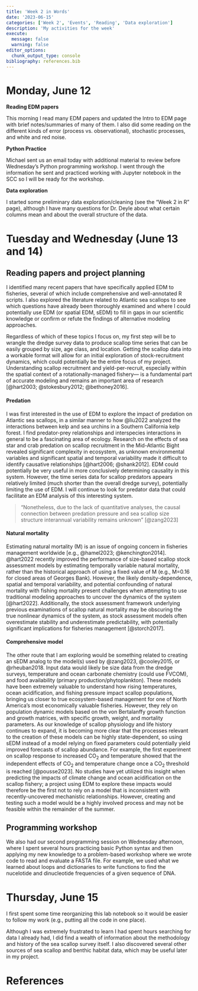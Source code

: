 ```yaml
---
title: 'Week 2 in Words'
date: '2023-06-15'
categories: ['Week 2', 'Events', 'Reading', 'Data exploration']
description: 'My activities for the week'
execute: 
  message: false
  warning: false
editor_options: 
  chunk_output_type: console
bibliography: references.bib
---
```


# Monday, June 12

**Reading EDM papers**

This morning I read many EDM papers and updated the Intro to EDM page with brief notes/summaries of many of them. I also did some reading on the different kinds of error (process vs. observational), stochastic processes, and white and red noise.

**Python Practice**

Michael sent us an email today with additional material to review before Wednesday's Python programming workshop. I went through the information he sent and practiced working with Jupyter notebook in the SCC so I will be ready for the workshop.

**Data exploration**

I started some preliminary data exploration/cleaning (see the "Week 2 in R" page), although I have many questions for Dr. Deyle about what certain columns mean and about the overall structure of the data.

# Tuesday and Wednesday (June 13 and 14)

## Reading papers and project planning

I identified many recent papers that have specifically applied EDM to fisheries, several of which include comprehensive and well-annotated R scripts. I also explored the literature related to Atlantic sea scallops to see which questions have already been thoroughly examined and where I could potentially use EDM (or spatial EDM, sEDM) to fill in gaps in our scientific knowledge or confirm or refute the findings of alternative modeling approaches.

Regardless of which of these topics I focus on, my first step will be to wrangle the dredge survey data to produce scallop time series that can be easily grouped by size, age class, and location. Getting the scallop data into a workable format will allow for an initial exploration of stock-recruitment dynamics, which could potentially be the entire focus of my project. Understanding scallop recruitment and yield-per-recruit, especially within the spatial context of a rotationally-managed fishery--- is a fundamental part of accurate modeling and remains an important area of research [@hart2003; @stokesbury2012; @bethoney2016].

#### Predation

I was first interested in the use of EDM to explore the impact of predation on Atlantic sea scallops, in a similar manner to how @liu2022 analyzed the interactions between kelp and sea urchins in a Southern California kelp forest. I find predator-prey relationships and interspecies interactions in general to be a fascinating area of ecology. Research on the effects of sea star and crab predation on scallop recruitment in the Mid-Atlantic Bight revealed significant complexity in ecosystem, as unknown environmental variables and significant spatial and temporal variability made it difficult to identify causative relationships [@hart2006; @shank2012]. EDM could potentially be very useful in more conclusively determining causality in this system. However, the time series data for scallop predators appears relatively limited (much shorter than the overall dredge survey), potentially limiting the use of EDM. I will continue to look for predator data that could facilitate an EDM analysis of this interesting system.

> "Nonetheless, due to the lack of quantitative analyses, the causal connection between predation pressure and sea scallop size structure interannual variability remains unknown" [@zang2023]

#### Natural mortality

Estimating natural mortality (M) is an issue of ongoing concern in fisheries management worldwide [e.g., @hamel2023; @kenchington2014]. @hart2022 recently improved the performance of size-based scallop stock assessment models by estimating temporally variable natural mortality, rather than the historical approach of using a fixed value of M (e.g., M=0.16 for closed areas of Georges Bank). However, the likely density-dependence, spatial and temporal variability, and potential confounding of natural mortality with fishing mortality present challenges when attempting to use traditional modeling approaches to uncover the dynamics of the system [@hart2022]. Additionally, the stock assessment framework underlying previous examinations of scallop natural mortality may be obscuring the true nonlinear dynamics of the system, as stock assessment models often overestimate stability and underestimate predictability, with potentially significant implications for fisheries management [@storch2017].

#### Comprehensive model

The other route that I am exploring would be something related to creating an sEDM analog to the model(s) used by @zang2023, @cooley2015, or @rheuban2018. Input data would likely be size data from the dredge surveys, temperature and ocean carbonate chemistry (could use FVCOM), and food availability (primary production/phytoplankton). These models have been extremely valuable to understand how rising temperatures, ocean acidification, and fishing pressure impact scallop populations, bringing us closer to true ecosystem-based management for one of North America's most economically valuable fisheries. However, they rely on population dynamic models based on the von Bertalanffy growth function and growth matrices, with specific growth, weight, and mortality parameters. As our knowledge of scallop physiology and life history continues to expand, it is becoming more clear that the processes relevant to the creation of these models can be highly state-dependent, so using sEDM instead of a model relying on fixed parameters could potentially yield improved forecasts of scallop abundance. For example, the first experiment on scallop response to increased CO~2~ and temperature showed that the independent effects of CO~2~ and temperature change once a CO~2~ threshold is reached [@pousse2023]. No studies have yet utilized this insight when predicting the impacts of climate change and ocean acidification on the scallop fishery; a project using EDM to explore these impacts would therefore be the first not to rely on a model that is inconsistent with recently-uncovered mechanistic relationships. However, creating and testing such a model would be a highly involved process and may not be feasible within the remainder of the summer.

## Programming workshop
We also had our second programming session on Wednesday afternoon, where I spent several hours practicing basic Python syntax and then applying my new knowledge to a problem-based workshop where we wrote code to read and evaluate a FASTA file. For example, we used what we learned about loops and dictionaries to write functions to find the nucelotide and dinucleotide frequencies of a given sequence of DNA.

# Thursday, June 15

I first spent some time reorganizing this lab notebook so it would be easier to follow my work (e.g., putting all the code in one place).

Although I was extremely frustrated to learn I had spent hours searching for data I already had, I did find a wealth of information about the methodology and history of the sea scallop survey itself. I also discovered several other sources of sea scallop and benthic habitat data, which may be useful later in my project.

# References